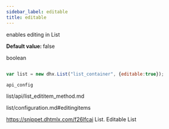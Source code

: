 ```yaml
---
sidebar_label: editable
title: editable
---
```



          


<Short>
 enables editing in List


</Short>


<strong>Default value: </strong> false




<Type>
 boolean


</Type>


~~~js
 
var list = new dhx.List("list_container", {editable:true});


~~~
	api_config

<Descr>
 



</Descr>



list/api/list_edititem_method.md

 list/configuration.md#editingitems


https://snippet.dhtmlx.com/f26lfcai	List. Editable List
